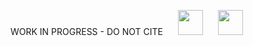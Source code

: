 
[WORK IN PROGRESS - DO NOT CITE
<img src="images/logo_us_state_department_color.png" style="padding-left:20px; height:40px;">
<img src="images/logo_pnnl_white.png" style="padding-left:20px; height:40px;">
]{.navbar-fixed-bottom .text-muted .bg-info}
